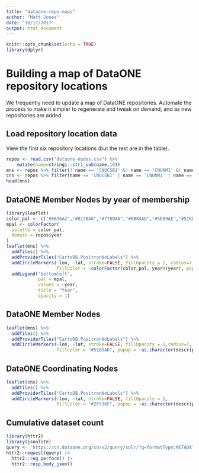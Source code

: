 ```yaml
---
title: "dataone-repo-maps"
author: "Matt Jones"
date: "10/17/2017"
output: html_document
---
```


```r
knitr::opts_chunk$set(echo = TRUE)
library(dplyr)
```

# Building a map of DataONE repository locations

We frequently need to update a map of DataONE repositories.  Automate the
process to make it simpler to regenerate and tweak on demand, and as new 
repositories are added.

## Load repository location data

View the first six repository locations (but the rest are in the table).

```r
repos <- read.csv("dataone-nodes.csv") %>%
    mutate(name=stringi::stri_sub(name,10))
mns <- repos %>% filter(! name == 'CNUCSB1' &! name == 'CNUNM1' &! name == 'CNORC1')
cns <- repos %>% filter(name == 'CNUCSB1' | name == 'CNUNM1' | name == 'CNORC1')
head(mns)
```


## DataONE Member Nodes by year of membership

```r
library(leaflet)
color_pal <- c("#8B76A2","#817BA6","#7780AA","#6B84AD","#5E89AE","#518DAD","#4491AC","#3695A9","#2998A5","#1F9BA0","#199E9A","#1CA193","#25A38B","#31A483","#3EA67A","#4BA772","#58A869","#65A960","#72A958")
mpal <- colorFactor(
  palette = color_pal,
  domain = repos$year
)
leaflet(mns) %>%
  addTiles() %>%
  addProviderTiles("CartoDB.PositronNoLabels") %>%
  addCircleMarkers(~lon, ~lat, stroke=FALSE, fillOpacity = 1, radius=7,
                   fillColor = ~colorFactor(color_pal, year)(year), popup = ~as.character(description)) %>%
  addLegend("bottomleft", 
            pal = mpal, 
            values = ~year,
            title = "Year",
            opacity = 1)
```

## DataONE Member Nodes
```r
leaflet(mns) %>%
  addTiles() %>%
  addProviderTiles("CartoDB.PositronNoLabels") %>%
  addCircleMarkers(~lon, ~lat, stroke=FALSE, fillOpacity = 1,radius=7,
                   fillColor = "#518DAD", popup = ~as.character(description))
```

## DataONE Coordinating Nodes
```r
leaflet(cns) %>%
  addTiles() %>%
  addProviderTiles("CartoDB.PositronNoLabels") %>%
  addCircleMarkers(~lon, ~lat, stroke=FALSE, fillOpacity = 1, 
                   fillColor = "#2F536F", popup = ~as.character(description), label = stringi::stri_sub(~name,10), labelOptions = labelOptions(noHide = TRUE, textSize='36pt', textOnly = TRUE, offset = c(20,-12)))
```

## Cumulative dataset count

```r
library(httr2)
library(jsonlite)
query <- 'https://cn.dataone.org/cn/v2/query/solr/?q=formatType:METADATA+AND+-obsoletedBy:*&fl=identifier,dateUploaded&wt=json&rows=0&start=0&facet=true&facet.range=dateUploaded&facet.range.start=2000-01-01T01:01:01Z&facet.range.end=2023-08-31T24:59:59Z&facet.range.gap=%2B1MONTH'
httr2::request(query) |> 
  httr2::req_perform() |> 
  httr2::resp_body_json()
```


